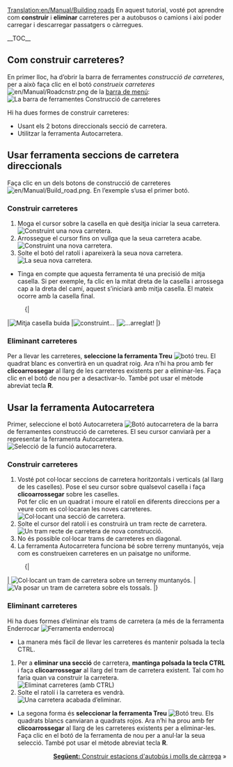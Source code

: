 [[Translation:en/Manual/Building roads]]
{{ca/Manual/Tutorial/Tutorial}}
<!-- for search bot mainly -->
En aquest tutorial, vosté pot aprendre com '''construir''' i '''eliminar''' carreteres per a autobusos o camions i així poder carregar i descarregar passatgers o càrregues.

__TOC__
==Com construir carreteres?==
En primer lloc, ha d’obrir la barra de ferramentes ''construcció de carreteres'', per a això faça clic en el botó ''construeix carreteres'' [[File:en/Manual/Roadcnstr.png]] de la [[ca/Manual/Interfície del joc#la-barra-de-menu|barra de menú]]:
[[File:ca/Manual/Road construction.png|none|frame|La barra de ferramentes Construcció de carreteres]]

Hi ha dues formes de construir carreteres:
* Usant els 2 botons direccionals secció de carretera.
* Utilitzar la ferramenta Autocarretera.

==Usar ferramenta seccions de carretera direccionals==
Faça clic en un dels botons de construcció de carreteres [[File:en/Manual/Build road.png]]. En l’exemple s’usa el primer botó.

===Construir carreteres===
# Moga el cursor sobre la casella en què desitja iniciar la seua carretera.<br/>[[File:ca/Manual/Build roads01.png|none|frame|Construint una nova carretera.]]
# Arrossegue el cursor fins on vullga que la seua carretera acabe.<br/>[[File:ca/Manual/Build roads02.png|none|frame|Construint una nova carretera.]]
# Solte el botó del ratolí i apareixerà la seua nova carretera.<br/>[[File:ca/Manual/Build roads03.png|none|frame|La seua nova carretera.]]

* Tinga en compte que aquesta ferramenta té una precisió de mitja casella. Si per exemple, fa clic en la mitat dreta de la casella i arrossega cap a la dreta del camí, aquest s’iniciarà amb mitja casella. El mateix ocorre amb la casella final.
:{|
|[[File:en/Manual/Build roads04.png|none|frame|Mitja casella buida]]
|[[File:en/Manual/Build roads05.png|none|frame|construint...]]
|[[File:en/Manual/Build roads06.png|none|frame|...arreglat!]]
|}

===Eliminant carreteres===
Per a llevar les carreteres, '''seleccione la ferramenta Treu''' [[File:en/Manual/Toggle clear active.png|botó treu]]. El quadrat blanc es convertirà en un quadrat roig. Ara n’hi ha prou amb fer '''clicoarrossegar''' al llarg de les carreteres existents per a eliminar-les. Faça clic en el botó de nou per a desactivar-lo. També pot usar el mètode abreviat tecla '''R'''.

==Usar la ferramenta Autocarretera==
Primer, seleccione el botó Autocarretera [[File:en/Manual/Autoroad.png|Botó autocarretera]] de la barra de ferramentes construcció de carreteres. El seu cursor canviarà per a representar la ferramenta Autocarretera.
[[File:ca/Manual/AutoroadTut1.png|none|frame|Selecció de la funció autocarretera.]]
===Construir carreteres===
#Vosté pot col·locar seccions de carretera horitzontals i verticals (al llarg de les caselles). Pose el seu cursor sobre qualsevol casella i faça '''clicoarrossegar''' sobre les caselles.<br/>Pot fer clic en un quadrat i moure el ratolí en diferents direccions per a veure com es col·locaran les noves carreteres.<br/>[[File:en/Manual/AutoroadTut2.png|none|frame|Col·locant una secció de carretera.]]
#Solte el cursor del ratolí i es construirà un tram recte de carretera.<br/>[[File:en/Manual/AutoroadTut3.png|none|frame|Un tram recte de carretera de nova construcció.]]
#No és possible col·locar trams de carreteres en diagonal.
#La ferramenta Autocarretera funciona bé sobre terreny muntanyós, veja com es construeixen carreteres en un paisatge no uniforme.
:{|
| [[File:en/Manual/AutoroadTut5.png|none|frame|Col·locant un tram de carretera sobre un terreny muntanyós.]]
| [[File:en/Manual/AutoroadTut6.png|none|frame|Va posar un tram de carretera sobre els tossals.]]
|}
===Eliminant carreteres===
Hi ha dues formes d’eliminar els trams de carretera (a més de la ferramenta Enderrocar [[File:en/Manual/Clear title.png|Ferramenta enderroca]])

* La manera més fàcil de llevar les carreteres és mantenir polsada la tecla CTRL.

# Per a '''eliminar una secció''' de carretera, '''mantinga polsada la tecla CTRL''' i faça '''clicoarrossegar''' al llarg del tram de carretera existent. Tal com ho faria quan va construir la carretera.<br/>[[File:en/Manual/AutoroadTut7.png|none|frame|Eliminat carreteres (amb CTRL)]]
# Solte el ratolí i la carretera es vendrà.<br/>[[File:en/Manual/AutoroadTut8.png|none|frame|Una carretera acabada d’eliminar.]]

* La segona forma és '''seleccionar la ferramenta Treu''' [[File:en/Manual/Toggle clear active.png|Botó treu]]. Els quadrats blancs canviaran a quadrats rojos. Ara n’hi ha prou amb fer '''clicoarrossegar''' al llarg de les carreteres existents per a eliminar-les. Faça clic en el botó de la ferramenta de nou per a anul·lar la seua selecció. També pot usar el mètode abreviat tecla '''R'''.

<span style="float: right">[[ca/Manual/Construir estacions d'autobús i molls de càrrega|'''Següent:''' Construir estacions d'autobús i molls de càrrega]] &raquo;</span>